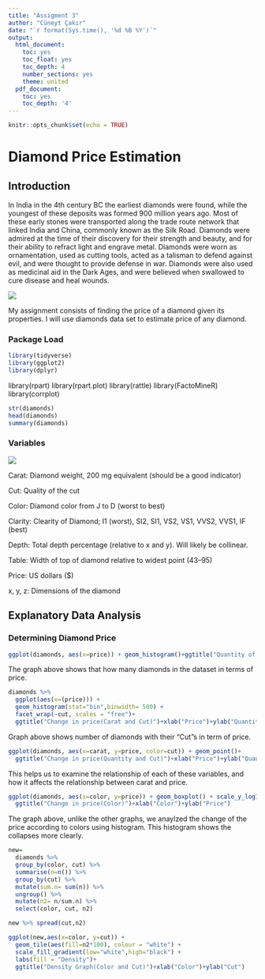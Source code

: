 ---
title: "Assigment 3"
author: "Cüneyt Çakır"
date: "`r format(Sys.time(), '%d %B %Y')`"
output:
  html_document:
    toc: yes
    toc_float: yes
    toc_depth: 4
    number_sections: yes
    theme: united
  pdf_document:
    toc: yes
    toc_depth: '4'
---

```{r setup, include=FALSE}
knitr::opts_chunk$set(echo = TRUE)
```

# Diamond Price Estimation

## Introduction

In India in the 4th century BC the earliest diamonds were found, while the youngest of these deposits was formed 900 million years ago. Most of these early stones were transported along the trade route network that linked India and China, commonly known as the Silk Road. Diamonds were admired at the time of their discovery for their strength and beauty, and for their ability to refract light and engrave metal. Diamonds were worn as ornamentation, used as cutting tools, acted as a talisman to defend against evil, and were thought to provide defense in war. Diamonds were also used as medicinal aid in the Dark Ages, and were believed when swallowed to cure disease and heal wounds.



![](C:/Users/froze/OneDrive/Masaüstü/elmaslar.jpg)

My assignment consists of finding the price of a diamond given its properties. I will use diamonds data set to estimate price of any diamond.

### Package Load

```{r}
library(tidyverse) 
library(ggplot2)
library(dplyr)

```

library(rpart) 
library(rpart.plot) 
library(rattle) 
library(FactoMineR)
library(corrplot)



```{r}

str(diamonds)
head(diamonds)
summary(diamonds)

```






### Variables

![](C:/Users/froze/OneDrive/Masaüstü/diamondchart.jpg)

  Carat: Diamond weight, 200 mg equivalent (should be a good indicator)
  
  Cut: Quality of the cut
  
  Color: Diamond color from J to D (worst to best)
  
  Clarity: Clearity of Diamond; I1 (worst), SI2, SI1, VS2, VS1, VVS2, VVS1, IF (best)
  
  Depth: Total depth percentage (relative to x and y). Will likely be collinear.
  
  Table: Width of top of diamond relative to widest point (43--95)
  
  Price: US dollars ($)
  
  x, y, z: Dimensions of the diamond
  
  
## Explanatory Data Analysis

### Determining Diamond Price

```{r count}
ggplot(diamonds, aes(x=price)) + geom_histogram()+ggtitle("Quantity of Diamonds")+xlab("Quantity")+ylab("Price")

```

The graph above shows that how many diamonds in the dataset in terms of price.


```{r}
diamonds %>%
  ggplot(aes(x=(price))) +
  geom_histogram(stat="bin",binwidth= 500) +
  facet_wrap(~cut, scales = "free")+
  ggtitle("Change in price(Carat and Cut)")+xlab("Price")+ylab("Quantity")
```

Graph above shows number of diamonds with their "Cut"s in term of price.



```{r variable changes}

ggplot(diamonds, aes(x=carat, y=price, color=cut)) + geom_point()+
  ggtitle("Change in price(Quantity and Cut)")+xlab("Price")+ylab("Quantity")

```


This helps us to examine the relationship of each of these variables, and how it affects the relationship between carat and price.



```{r}

ggplot(diamonds, aes(x=color, y=price)) + geom_boxplot() + scale_y_log10()+
  ggtitle("Change in price(Color)")+xlab("Color")+ylab("Price")

```

The graph above, unlike the other graphs, we anaylzed the change of the price according to colors using histogram. This histogram shows the collapses more clearly.

```{r, include=FALSE}
new= 
  diamonds %>%
  group_by(color, cut) %>%
  summarise(n=n()) %>%
  group_by(cut) %>%
  mutate(sum.n= sum(n)) %>%
  ungroup() %>%
  mutate(n2= n/sum.n) %>%
  select(color, cut, n2)
```


```{r}
new %>% spread(cut,n2)

ggplot(new,aes(x=color, y=cut)) +
  geom_tile(aes(fill=n2*100), colour = "white") +
  scale_fill_gradient(low="white",high="black") +
  labs(fill = "Density")+
  ggtitle("Density Graph(Color and Cut)")+xlab("Color")+ylab("Cut")
```

